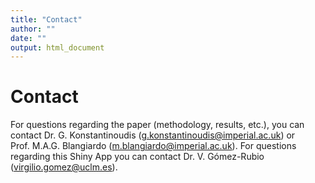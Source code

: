 ```yaml
---
title: "Contact"
author: ""
date: ""
output: html_document
---
```


# Contact

For questions regarding the paper (methodology, results, etc.), you can contact Dr. G. Konstantinoudis ([g.konstantinoudis@imperial.ac.uk](mailto:g.konstantinoudis@imperial.ac.uk)) or Prof. M.A.G. Blangiardo ([m.blangiardo@imperial.ac.uk](mailto:m.blangiardo@imperial.ac.uk)). For questions regarding this Shiny App you can contact Dr. V. Gómez-Rubio ([virgilio.gomez@uclm.es](mailto:VIrgilio.Gomez@uclm.es)).

